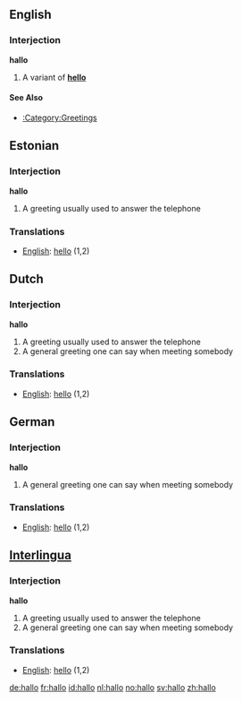 ==English==

===Interjection===
'''hallo'''

# A variant of '''[[hello]]'''

====See Also====
*[[:Category:Greetings]]

==Estonian==
===Interjection===
'''hallo'''

# A greeting usually used to answer the telephone

===Translations===
*[[English]]: [[hello]] (1,2)

==Dutch==

===Interjection===
'''hallo'''

# A greeting usually used to answer the telephone
# A general greeting one can say when meeting somebody

===Translations===
*[[English]]: [[hello]] (1,2)

==German==

===Interjection===
'''hallo'''

# A general greeting one can say when meeting somebody

===Translations===
*[[English]]: [[hello]] (1,2)


==[[Interlingua]]==

===Interjection===
'''hallo'''

# A greeting usually used to answer the telephone
# A general greeting one can say when meeting somebody

===Translations===
*[[English]]: [[hello]] (1,2)

[[de:hallo]]
[[fr:hallo]]
[[id:hallo]]
[[nl:hallo]]
[[no:hallo]]
[[sv:hallo]]
[[zh:hallo]]